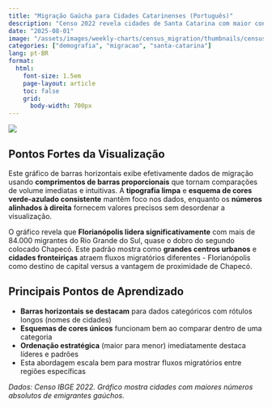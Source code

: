```yaml
---
title: "Migração Gaúcha para Cidades Catarinenses (Português)"
description: "Censo 2022 revela cidades de Santa Catarina com maior concentração de migrantes do Rio Grande do Sul, lideradas por Florianópolis"
date: "2025-08-01"
image: "/assets/images/weekly-charts/census_migration/thumbnails/census-migration-1-medium.png"
categories: ["demografia", "migracao", "santa-catarina"]
lang: pt-BR
format:
  html:
    font-size: 1.5em
    page-layout: article
    toc: false
    grid:
      body-width: 700px
---
```


![](/assets/images/weekly-charts/charts/census-migration-1-chart.png)

## Pontos Fortes da Visualização

Este gráfico de barras horizontais exibe efetivamente dados de migração usando **comprimentos de barras proporcionais** que tornam comparações de volume imediatas e intuitivas. A **tipografia limpa** e **esquema de cores verde-azulado consistente** mantêm foco nos dados, enquanto os **números alinhados à direita** fornecem valores precisos sem desordenar a visualização.

O gráfico revela que **Florianópolis lidera significativamente** com mais de 84.000 migrantes do Rio Grande do Sul, quase o dobro do segundo colocado Chapecó. Este padrão mostra como **grandes centros urbanos** e **cidades fronteiriças** atraem fluxos migratórios diferentes - Florianópolis como destino de capital versus a vantagem de proximidade de Chapecó.

## Principais Pontos de Aprendizado

- **Barras horizontais se destacam** para dados categóricos com rótulos longos (nomes de cidades)
- **Esquemas de cores únicos** funcionam bem ao comparar dentro de uma categoria
- **Ordenação estratégica** (maior para menor) imediatamente destaca líderes e padrões
- Esta abordagem escala bem para mostrar fluxos migratórios entre regiões específicas

*Dados: Censo IBGE 2022. Gráfico mostra cidades com maiores números absolutos de emigrantes gaúchos.*
